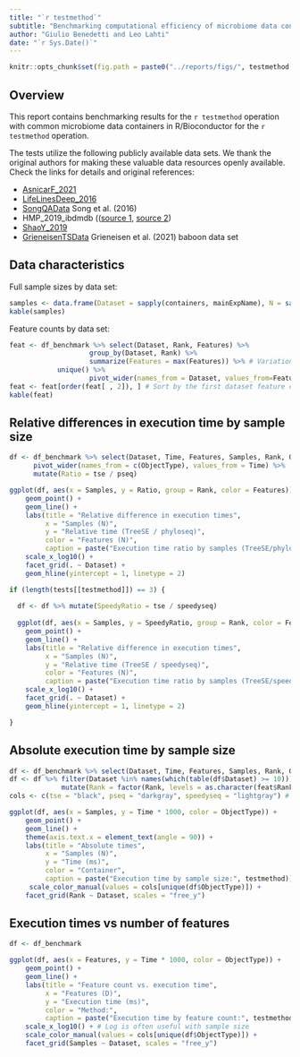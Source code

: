 ```yaml
---
title: "`r testmethod`"
subtitle: "Benchmarking computational efficiency of microbiome data containers"
author: "Giulio Benedetti and Leo Lahti"
date: "`r Sys.Date()`"
---
```


```r
knitr::opts_chunk$set(fig.path = paste0("../reports/figs/", testmethod, "_"))
```

## Overview

This report contains benchmarking results for the `r testmethod`
operation with common microbiome data containers in R/Bioconductor for
the `r testmethod` operation.

The tests utilize the following publicly available data sets. We thank
the original authors for making these valuable data resources openly
available. Check the links for details and original references:

- [AsnicarF_2021](https://pubmed.ncbi.nlm.nih.gov/33432175/)
- [LifeLinesDeep_2016](https://pubmed.ncbi.nlm.nih.gov/27126040/)
- [SongQAData](https://microbiome.github.io/microbiomeDataSets/reference/SongQAData.html) Song et al. (2016)
- HMP_2019_ibdmdb (([source 1](https://pubmed.ncbi.nlm.nih.gov/29311644/), [source 2](https://pubmed.ncbi.nlm.nih.gov/31142855/))
- [ShaoY_2019](https://pubmed.ncbi.nlm.nih.gov/31534227/)
- [GrieneisenTSData](https://microbiome.github.io/microbiomeDataSets/reference/GrieneisenTSData.html) Grieneisen et al. (2021) baboon data set

## Data characteristics

Full sample sizes by data set:

```r
samples <- data.frame(Dataset = sapply(containers, mainExpName), N = sapply(containers, ncol)) %>% arrange(N)
kable(samples)
```

Feature counts by data set:

```r
feat <- df_benchmark %>% select(Dataset, Rank, Features) %>%
     	            group_by(Dataset, Rank) %>%
                    summarize(Features = max(Features)) %>% # Variation due to removing zero rows & cols per round
		    unique() %>%
                    pivot_wider(names_from = Dataset, values_from=Features, values_fill = 0)
feat <- feat[order(feat[ , 2]), ] # Sort by the first dataset feature counts
kable(feat)
```

## Relative differences in execution time by sample size

```r
df <- df_benchmark %>% select(Dataset, Time, Features, Samples, Rank, ObjectType) %>% 
      pivot_wider(names_from = c(ObjectType), values_from = Time) %>% 
      mutate(Ratio = tse / pseq) 

ggplot(df, aes(x = Samples, y = Ratio, group = Rank, color = Features)) + 
    geom_point() + 
    geom_line() +
    labs(title = "Relative difference in execution times",
         x = "Samples (N)",
         y = "Relative time (TreeSE / phyloseq)",
         color = "Features (N)",
         caption = paste("Execution time ratio by samples (TreeSE/phyloseq): ", testmethod)) +
    scale_x_log10() +
    facet_grid(. ~ Dataset) + 
    geom_hline(yintercept = 1, linetype = 2)
```

```r
if (length(tests[[testmethod]]) == 3) {
  
  df <- df %>% mutate(SpeedyRatio = tse / speedyseq)
  
  ggplot(df, aes(x = Samples, y = SpeedyRatio, group = Rank, color = Features)) + 
    geom_point() + 
    geom_line() +
    labs(title = "Relative difference in execution times",
         x = "Samples (N)",
         y = "Relative time (TreeSE / speedyseq)",
         color = "Features (N)",
         caption = paste("Execution time ratio by samples (TreeSE/speedyseq): ", testmethod)) +
    scale_x_log10() +
    facet_grid(. ~ Dataset) + 
    geom_hline(yintercept = 1, linetype = 2) 

}
```

## Absolute execution time by sample size

```r
df <- df_benchmark %>% select(Dataset, Time, Features, Samples, Rank, ObjectType)
df <- df %>% filter(Dataset %in% names(which(table(df$Dataset) >= 10))) %>%
             mutate(Rank = factor(Rank, levels = as.character(feat$Rank)))
cols <- c(tse = "black", pseq = "darkgray", speedyseq = "lightgray") # Ensure colors always in same order

ggplot(df, aes(x = Samples, y = Time * 1000, color = ObjectType)) + 
    geom_point() + 
    geom_line() +
    theme(axis.text.x = element_text(angle = 90)) + 
    labs(title = "Absolute times",
         x = "Samples (N)",
         y = "Time (ms)",
         color = "Container",
         caption = paste("Execution time by sample size:", testmethod)) +
	 scale_color_manual(values = cols[unique(df$ObjectType)]) + 
    facet_grid(Rank ~ Dataset, scales = "free_y")
```

## Execution times vs number of features

```r
df <- df_benchmark 

ggplot(df, aes(x = Features, y = Time * 1000, color = ObjectType)) + 
    geom_point() + 
    geom_line() +
    labs(title = "Feature count vs. execution time",
         x = "Features (D)",
         y = "Execution time (ms)",
         color = "Method:",
         caption = paste("Execution time by feature count:", testmethod)) +
    scale_x_log10() + # Log is often useful with sample size
    scale_color_manual(values = cols[unique(df$ObjectType)]) +     
    facet_grid(Samples ~ Dataset, scales = "free_y")
```
